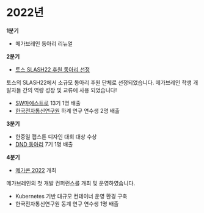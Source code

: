 # 2022년

**1분기**
- 메가브레인 동아리 리뉴얼

**2분기**
- [토스 SLASH22 후원 동아리 선정](https://toss.im/slash-22)
<aside>
  토스의 SLASH22에서 소규모 동아리 후원 단체로 선정되었습니다. 메가브레인 학생 개발자들 간의 역량 성장 및 교류에 사용 되었습니다!
</aside>

- [SW마에스트로](https://www.swmaestro.org/sw/main/main.do) 13기 1명 배출
- [한국전자통신연구원](https://www.etri.re.kr/intro.html) 하계 연구 연수생 2명 배출

**3분기**
- 한중일 캡스톤 디자인 대회 대상 수상
- [DND 동아리](https://www.dnd.ac/) 7기 1명 배출

**4분기**
- [메가콘 2022](https://official-website-megabrain.vercel.app/con-2022) 개최
<aside>
  메가브레인의 첫 개발 컨퍼런스를 개최 및 운영하였습니다.
</aside>

- Kubernetes 기반 대규모 컨테이너 운영 환경 구축
- 한국전자통신연구원 동계 연구 연수생 1명 배출
